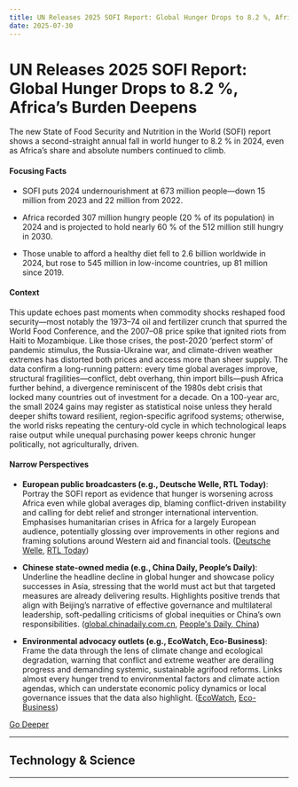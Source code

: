 ```yaml
---
title: UN Releases 2025 SOFI Report: Global Hunger Drops to 8.2 %, Africa’s Burden Deepens
date: 2025-07-30
---
```


# UN Releases 2025 SOFI Report: Global Hunger Drops to 8.2 %, Africa’s Burden Deepens

The new State of Food Security and Nutrition in the World (SOFI) report shows a second-straight annual fall in world hunger to 8.2 % in 2024, even as Africa’s share and absolute numbers continued to climb.

#### Focusing Facts

- SOFI puts 2024 undernourishment at 673 million people—down 15 million from 2023 and 22 million from 2022.

- Africa recorded 307 million hungry people (20 % of its population) in 2024 and is projected to hold nearly 60 % of the 512 million still hungry in 2030.

- Those unable to afford a healthy diet fell to 2.6 billion worldwide in 2024, but rose to 545 million in low-income countries, up 81 million since 2019.

#### Context

This update echoes past moments when commodity shocks reshaped food security—most notably the 1973–74 oil and fertilizer crunch that spurred the World Food Conference, and the 2007–08 price spike that ignited riots from Haiti to Mozambique.  Like those crises, the post-2020 ‘perfect storm’ of pandemic stimulus, the Russia-Ukraine war, and climate-driven weather extremes has distorted both prices and access more than sheer supply.  The data confirm a long-running pattern: every time global averages improve, structural fragilities—conflict, debt overhang, thin import bills—push Africa further behind, a divergence reminiscent of the 1980s debt crisis that locked many countries out of investment for a decade.  On a 100-year arc, the small 2024 gains may register as statistical noise unless they herald deeper shifts toward resilient, region-specific agrifood systems; otherwise, the world risks repeating the century-old cycle in which technological leaps raise output while unequal purchasing power keeps chronic hunger politically, not agriculturally, driven.

#### Narrow Perspectives

- **European public broadcasters (e.g., Deutsche Welle, RTL Today)**: Portray the SOFI report as evidence that hunger is worsening across Africa even while global averages dip, blaming conflict-driven instability and calling for debt relief and stronger international intervention. Emphasises humanitarian crises in Africa for a largely European audience, potentially glossing over improvements in other regions and framing solutions around Western aid and financial tools. ([Deutsche Welle](https://www.dw.com/en/un-warns-of-rising-hunger-in-africa-despite-global-slowdown/a-73454420), [RTL Today](https://today.rtl.lu/news/science-and-environment/a/2324866.html))

- **Chinese state-owned media (e.g., China Daily, People’s Daily)**: Underline the headline decline in global hunger and showcase policy successes in Asia, stressing that the world must act but that targeted measures are already delivering results. Highlights positive trends that align with Beijing’s narrative of effective governance and multilateral leadership, soft-pedalling criticisms of global inequities or China’s own responsibilities. ([global.chinadaily.com.cn](https://global.chinadaily.com.cn/a/202507/29/WS688825b8a310c26fd717c36f.html), [People's Daily, China](http://en.people.cn/n3/2025/0729/c90000-20346216.html))

- **Environmental advocacy outlets (e.g., EcoWatch, Eco-Business)**: Frame the data through the lens of climate change and ecological degradation, warning that conflict and extreme weather are derailing progress and demanding systemic, sustainable agrifood reforms. Links almost every hunger trend to environmental factors and climate action agendas, which can understate economic policy dynamics or local governance issues that the data also highlight. ([EcoWatch](https://www.ecowatch.com/global-hunger-2024.html), [Eco-Business](https://www.eco-business.com/news/un-report-five-charts-explaining-the-rise-of-global-food-insecurity/))


[Go Deeper](https://www.perplexity.ai/search?q=UN+Releases+2025+SOFI+Report%3A+Global+Hunger+Drops+to+8.2+%25%2C+Africa%E2%80%99s+Burden+Deepens)

---

## Technology & Science

---

<a id='m87-kamchatka-quake-triggers-pacific-wide-tsunami-alerts'></a>
